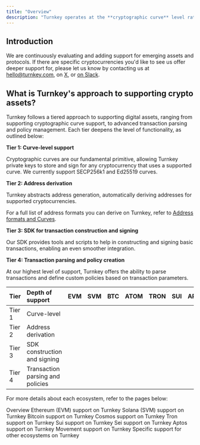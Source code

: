 ```yaml
---
title: "Overview"
description: "Turnkey operates at the **cryptographic curve** level rather that specific assets. As a result Turnkey is asset agnostic and can be used with any type of asset as long as we support the underlying curve."
---
```


## Introduction

We are continuously evaluating and adding support for emerging assets and protocols. If there are specific cryptocurrencies you'd like to see us offer deeper support for, please let us know by contacting us at [hello@turnkey.com](mailto:hello@turnkey.com), on [X](https://x.com/turnkeyhq/), or [on Slack](https://join.slack.com/t/clubturnkey/shared_invite/zt-31v4yhgw6-PwBzyNsWCCBTk2xft3EoHQ).

## What is Turnkey's approach to supporting crypto assets?

Turnkey follows a tiered approach to supporting digital assets, ranging from supporting cryptographic curve support, to advanced transaction parsing and policy management. Each tier deepens the level of functionality, as outlined below:

**Tier 1: Curve-level support**

Cryptographic curves are our fundamental primitive, allowing Turnkey private keys to store and sign for any cryptocurrency that uses a supported curve. We currently support SECP256k1 and Ed25519 curves.

**Tier 2: Address derivation**

Turnkey abstracts address generation, automatically deriving addresses for supported cryptocurrencies.

For a full list of address formats you can derive on Turnkey, refer to [Address formats and Curves](/concepts/wallets).

**Tier 3: SDK for transaction construction and signing**

Our SDK provides tools and scripts to help in constructing and signing basic transactions, enabling an even smoother integration.

**Tier 4: Transaction parsing and policy creation**

At our highest level of support, Turnkey offers the ability to parse transactions and define custom policies based on transaction parameters.

| Tier   | Depth of support                 | EVM                                           | SVM                                           | BTC                                           | ATOM                                          | TRON                                          | SUI                                           | APT                                           | TON                                           | XRP                                           | SEI                                           |
| ------ | :------------------------------- | --------------------------------------------- | --------------------------------------------- | --------------------------------------------- | --------------------------------------------- | --------------------------------------------- | --------------------------------------------- | --------------------------------------------- | --------------------------------------------- | --------------------------------------------- | --------------------------------------------- |
| Tier 1 | Curve-level                      | <Icon icon="square-check" iconType="solid" /> | <Icon icon="square-check" iconType="solid" /> | <Icon icon="square-check" iconType="solid" /> | <Icon icon="square-check" iconType="solid" /> | <Icon icon="square-check" iconType="solid" /> | <Icon icon="square-check" iconType="solid" /> | <Icon icon="square-check" iconType="solid" /> | <Icon icon="square-check" iconType="solid" /> | <Icon icon="square-check" iconType="solid" /> | <Icon icon="square-check" iconType="solid" /> |
| Tier 2 | Address derivation               | <Icon icon="square-check" iconType="solid" /> | <Icon icon="square-check" iconType="solid" /> | <Icon icon="square-check" iconType="solid" /> | <Icon icon="square-check" iconType="solid" /> | <Icon icon="square-check" iconType="solid" /> | <Icon icon="square-check" iconType="solid" /> | <Icon icon="square-check" iconType="solid" /> | <Icon icon="square-check" iconType="solid" /> | <Icon icon="square-check" iconType="solid" /> | <Icon icon="square-check" iconType="solid" /> |
| Tier 3 | SDK construction and signing     | <Icon icon="square-check" iconType="solid" /> | <Icon icon="square-check" iconType="solid" /> |                                               |                                               |                                               |                                               |                                               |                                               |                                               |                                               |
| Tier 4 | Transaction parsing and policies | <Icon icon="square-check" iconType="solid" /> | <Icon icon="square-check" iconType="solid" /> |                                               |                                               | <Icon icon="square-check" iconType="solid" /> |                                               |                                               |                                               |                                               |                                               |

For more details about each ecosystem, refer to the pages below:

<CardGroup cols="2">
  <Card title="Overview" icon="file-lines" iconType="solid" horizontal href="/networks/framework">
    Overview
  </Card>
  <Card title="Ethereum (EVM)" icon="file-lines" iconType="solid" horizontal href="/networks/ethereum">
    Ethereum (EVM) support on Turnkey
  </Card>
  <Card title="Solana (SVM)" icon="file-lines" iconType="solid" horizontal href="/networks/solana">
    Solana (SVM) support on Turnkey
  </Card>
  <Card title="Bitcoin" icon="file-lines" iconType="solid" horizontal href="/networks/bitcoin">
    Bitcoin support on Turnkey
  </Card>
  <Card title="Cosmos" icon="file-lines" iconType="solid" horizontal href="/networks/cosmos">
    Cosmos support on Turnkey
  </Card>
  <Card title="Tron" icon="file-lines" iconType="solid" horizontal href="/networks/tron">
    Tron support on Turnkey
  </Card>
  <Card title="Sui" icon="file-lines" iconType="solid" horizontal href="/networks/sui">
    Sui support on Turnkey
  </Card>
  <Card title="Sei" icon="file-lines" iconType="solid" horizontal href="/networks/sei">
    Sei support on Turnkey
  </Card>
  <Card title="Aptos" icon="file-lines" iconType="solid" horizontal href="/networks/aptos">
    Aptos support on Turnkey
  </Card>
  <Card title="Movement" icon="file-lines" iconType="solid" horizontal href="/networks/movement">
    Movement support on Turnkey
  </Card>
  <Card title="Others" icon="file-lines" iconType="solid" horizontal href="/networks/others">
    Specific support for other ecosystems on Turnkey
  </Card>
</CardGroup>
